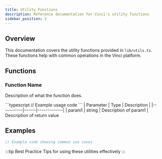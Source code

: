```yaml
---
title: Utility Functions
description: Reference documentation for Vinci's utility functions
sidebar_position: 2
---
```


## Overview

This documentation covers the utility functions provided in `lib/utils.ts`. These functions help with common operations in the Vinci platform.

## Functions

### Function Name

Description of what the function does.

<Tabs>
  <TabItem value="usage" label="Usage" default>
    ```typescript
    // Example usage code
    ```
  </TabItem>
  <TabItem value="params" label="Parameters">
    | Parameter | Type | Description |
    |-----------|------|-------------|
    | param1 | string | Description of param1 |
  </TabItem>
  <TabItem value="returns" label="Returns">
    Description of return value
  </TabItem>
</Tabs>

## Examples

```typescript
// Example code showing common use cases
```

:::tip Best Practice
Tips for using these utilities effectively
::: 